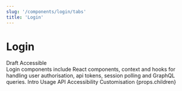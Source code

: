 ```yaml
---
slug: '/components/login/tabs'
title: 'Login'
---
```



# Login

<div className="status-label-description">
  <StatusLabel type="error">Draft</StatusLabel>
  <StatusLabel type="success" style={{ marginLeft: 'var(--spacing-xs)' }}>
    Accessible
  </StatusLabel>
  <StatusLabelTooltip />
</div>

<LeadParagraph>
  Login components include React components, context and hooks for handling user authorisation, api tokens, session
  polling and GraphQL queries.
</LeadParagraph>

<PageTabs pageContext={props.pageContext}>
  <PageTabs.TabList>
    <PageTabs.Tab href="/">Intro</PageTabs.Tab>
    <PageTabs.Tab href="/usage">Usage</PageTabs.Tab>
    <PageTabs.Tab href="/api">API</PageTabs.Tab>
    <PageTabs.Tab href="/accessibility">Accessibility</PageTabs.Tab>
    <PageTabs.Tab href="/customisation">Customisation</PageTabs.Tab>
  </PageTabs.TabList>
  <PageTabs.TabPanel>{props.children}</PageTabs.TabPanel>
</PageTabs>
